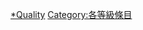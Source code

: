 {{Cat more|Wikipedia:堪薩斯州專題}}
{{Articles by Quality|topic=堪薩斯州|project=堪薩斯州}}

[[Category:堪薩斯州專題條目|*Quality]]
[[Category:各等級條目|Category:各等級條目]]